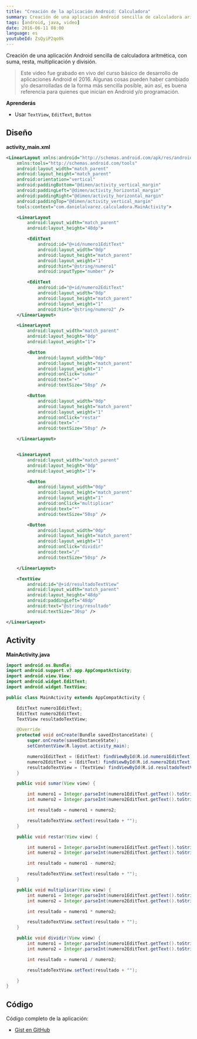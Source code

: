 ```yaml
---
title: "Creación de la aplicación Android: Calculadora"
summary: Creación de una aplicación Android sencilla de calculadora aritmética, con suma, resta, multiplicación y división.
tags: [android, java, video]
date: 2016-06-11 08:00
language: es
youtubeId: ZsQyiP2qo0k
---
```


Creación de una aplicación Android sencilla de calculadora aritmética, con suma, resta, multiplicación y división.

<YouTube videoId="ZsQyiP2qo0k" />

> Este video fue grabado en vivo del curso básico de desarrollo de aplicaciones Android el 2016. Algunas cosas pueden haber cambiado y/o desarrolladas de la forma más sencilla posible, aún así, es buena referencia para quienes que inician en Android y/o programación.

__Aprenderás__

* Usar `TextView`, `EditText`, `Button`

## Diseño

__activity_main.xml__

```xml
<LinearLayout xmlns:android="http://schemas.android.com/apk/res/android"
    xmlns:tools="http://schemas.android.com/tools"
    android:layout_width="match_parent"
    android:layout_height="match_parent"
    android:orientation="vertical"
    android:paddingBottom="@dimen/activity_vertical_margin"
    android:paddingLeft="@dimen/activity_horizontal_margin"
    android:paddingRight="@dimen/activity_horizontal_margin"
    android:paddingTop="@dimen/activity_vertical_margin"
    tools:context="com.danielalvarez.calculadora.MainActivity">

    <LinearLayout
        android:layout_width="match_parent"
        android:layout_height="48dp">

        <EditText
            android:id="@+id/numero1EditText"
            android:layout_width="0dp"
            android:layout_height="match_parent"
            android:layout_weight="1"
            android:hint="@string/numero1"
            android:inputType="number" />

        <EditText
            android:id="@+id/numero2EditText"
            android:layout_width="0dp"
            android:layout_height="match_parent"
            android:layout_weight="1"
            android:hint="@string/numero2" />
    </LinearLayout>

    <LinearLayout
        android:layout_width="match_parent"
        android:layout_height="0dp"
        android:layout_weight="1">

        <Button
            android:layout_width="0dp"
            android:layout_height="match_parent"
            android:layout_weight="1"
            android:onClick="sumar"
            android:text="+"
            android:textSize="50sp" />

        <Button
            android:layout_width="0dp"
            android:layout_height="match_parent"
            android:layout_weight="1"
            android:onClick="restar"
            android:text="-"
            android:textSize="50sp" />

    </LinearLayout>


    <LinearLayout
        android:layout_width="match_parent"
        android:layout_height="0dp"
        android:layout_weight="1">

        <Button
            android:layout_width="0dp"
            android:layout_height="match_parent"
            android:layout_weight="1"
            android:onClick="multiplicar"
            android:text="*"
            android:textSize="50sp" />

        <Button
            android:layout_width="0dp"
            android:layout_height="match_parent"
            android:layout_weight="1"
            android:onClick="dividir"
            android:text="/"
            android:textSize="50sp" />

    </LinearLayout>

    <TextView
        android:id="@+id/resultadoTextView"
        android:layout_width="match_parent"
        android:layout_height="48dp"
        android:paddingLeft="48dp"
        android:text="@string/resultado"
        android:textSize="30sp" />

</LinearLayout>
```

## Activity

__MainActivity.java__

```java
import android.os.Bundle;
import android.support.v7.app.AppCompatActivity;
import android.view.View;
import android.widget.EditText;
import android.widget.TextView;

public class MainActivity extends AppCompatActivity {

    EditText numero1EditText;
    EditText numero2EditText;
    TextView resultadoTextView;

    @Override
    protected void onCreate(Bundle savedInstanceState) {
        super.onCreate(savedInstanceState);
        setContentView(R.layout.activity_main);

        numero1EditText = (EditText) findViewById(R.id.numero1EditText);
        numero2EditText = (EditText) findViewById(R.id.numero2EditText);
        resultadoTextView = (TextView) findViewById(R.id.resultadoTextView);
    }

    public void sumar(View view) {

        int numero1 = Integer.parseInt(numero1EditText.getText().toString());
        int numero2 = Integer.parseInt(numero2EditText.getText().toString());

        int resultado = numero1 + numero2;

        resultadoTextView.setText(resultado + "");
    }

    public void restar(View view) {

        int numero1 = Integer.parseInt(numero1EditText.getText().toString());
        int numero2 = Integer.parseInt(numero2EditText.getText().toString());

        int resultado = numero1 - numero2;

        resultadoTextView.setText(resultado + "");
    }

    public void multiplicar(View view) {
        int numero1 = Integer.parseInt(numero1EditText.getText().toString());
        int numero2 = Integer.parseInt(numero2EditText.getText().toString());

        int resultado = numero1 * numero2;

        resultadoTextView.setText(resultado + "");
    }

    public void dividir(View view) {
        int numero1 = Integer.parseInt(numero1EditText.getText().toString());
        int numero2 = Integer.parseInt(numero2EditText.getText().toString());

        int resultado = numero1 / numero2;

        resultadoTextView.setText(resultado + "");

    }
}
```

## Código

Código completo de la aplicación:

* [Gist en GitHub](https://gist.github.com/alvareztech/c4a669bf05a57ea2fe05183b57cf87f4)

